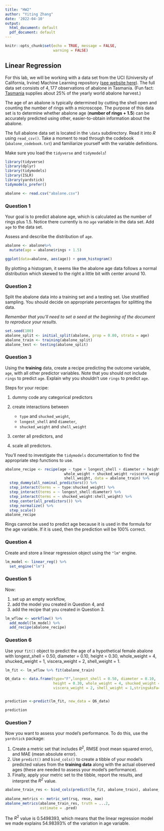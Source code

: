 ```yaml
---
title: "HW2"
author: "Yiting Zhang"
date: '2022-04-10'
output:
  html_document: default
  pdf_document: default
---
```


```r
knitr::opts_chunk$set(echo = TRUE, message = FALSE,
                      warning = FALSE)
```



## Linear Regression

For this lab, we will be working with a data set from the UCI (University of California, Irvine) Machine Learning repository ([see website here](http://archive.ics.uci.edu/ml/datasets/Abalone)). The full data set consists of $4,177$ observations of abalone in Tasmania. (Fun fact: [Tasmania](https://en.wikipedia.org/wiki/Tasmania "Tasmania") supplies about $25\%$ of the yearly world abalone harvest.)


The age of an abalone is typically determined by cutting the shell open and counting the number of rings with a microscope. The purpose of this data set is to determine whether abalone age (**number of rings + 1.5**) can be accurately predicted using other, easier-to-obtain information about the abalone.

The full abalone data set is located in the `\data` subdirectory. Read it into *R* using `read_csv()`. Take a moment to read through the codebook (`abalone_codebook.txt`) and familiarize yourself with the variable definitions.

Make sure you load the `tidyverse` and `tidymodels`!


```r
library(tidyverse)
library(dplyr)
library(tidymodels)
library(ISLR)
library(yardstick)
tidymodels_prefer()
```

```r
abalone <- read.csv("abalone.csv")
```

### Question 1

Your goal is to predict abalone age, which is calculated as the number of rings plus 1.5. Notice there currently is no `age` variable in the data set. Add `age` to the data set.

Assess and describe the distribution of `age`.

```r
abalone <- abalone%>%
  mutate(age = abalone$rings + 1.5)

ggplot(data=abalone, aes(age)) + geom_histogram()
```
By plotting a histogram, it seems like the abalone age data follows a normal distribution which skewed to the right a little bit with center around 10.


### Question 2

Split the abalone data into a training set and a testing set. Use stratified sampling. You should decide on appropriate percentages for splitting the data.

*Remember that you'll need to set a seed at the beginning of the document to reproduce your results.*

```r
set.seed(100)
abalone_split <- initial_split(abalone, prop = 0.80, strata = age)
abalone_train <- training(abalone_split)
abalone_test <- testing(abalone_split)
```

### Question 3

Using the **training** data, create a recipe predicting the outcome variable, `age`, with all other predictor variables. Note that you should not include `rings` to predict `age`. Explain why you shouldn't use `rings` to predict `age`.

Steps for your recipe:

1.  dummy code any categorical predictors

2.  create interactions between

    -   `type` and `shucked_weight`,
    -   `longest_shell` and `diameter`,
    -   `shucked_weight` and `shell_weight`

3.  center all predictors, and

4.  scale all predictors.

You'll need to investigate the `tidymodels` documentation to find the appropriate step functions to use.

```r
abalone_recipe <- recipe(age ~ type + longest_shell + diameter + height + 
                           whole_weight + shucked_weight +viscera_weight + 
                           shell_weight, data = abalone_train) %>% 
  step_dummy(all_nominal_predictors()) %>% 
  step_interact(terms = ~ type:shucked_weight) %>% 
  step_interact(terms = ~ longest_shell:diameter) %>% 
  step_interact(terms = ~ shucked_weight:shell_weight) %>% 
  step_center(all_predictors()) %>% 
  step_normalize() %>%
  step_scale()
abalone_recipe
```

Rings cannot be used to predict age because it is used in the formula for the age variable. If it is used, then the prediction will be 100% correct.


### Question 4

Create and store a linear regression object using the `"lm"` engine.

```r
lm_model <- linear_reg() %>% 
  set_engine("lm")
```

### Question 5

Now:

1.  set up an empty workflow,
2.  add the model you created in Question 4, and
3.  add the recipe that you created in Question 3.

```r
lm_wflow <- workflow() %>% 
  add_model(lm_model) %>% 
  add_recipe(abalone_recipe)
```

### Question 6

Use your `fit()` object to predict the age of a hypothetical female abalone with longest_shell = 0.50, diameter = 0.10, height = 0.30, whole_weight = 4, shucked_weight = 1, viscera_weight = 2, shell_weight = 1.


```r
lm_fit <- lm_wflow %>% fit(abalone_train)

Q6_data <- data.frame(type="F",longest_shell = 0.50, diameter = 0.10,
                      height = 0.30, whole_weight = 4, shucked_weight = 1, 
                      viscera_weight = 2, shell_weight = 1,stringsAsFactors = TRUE)


prediction <-predict(lm_fit, new_data = Q6_data)

prediction
```


### Question 7

Now you want to assess your model's performance. To do this, use the `yardstick` package:

1.  Create a metric set that includes *R^2^*, RMSE (root mean squared error), and MAE (mean absolute error).
2.  Use `predict()` and `bind_cols()` to create a tibble of your model's predicted values from the **training data** along with the actual observed ages (these are needed to assess your model's performance).
3.  Finally, apply your metric set to the tibble, report the results, and interpret the *R^2^* value.

```r

abalone_train_res <- bind_cols(predict(lm_fit, abalone_train), abalone_train$age)
  
abalone_metrics <- metric_set(rsq, rmse, mae)
abalone_metrics(abalone_train_res, truth = ...2, 
                estimate = .pred)
```

The $R^2$ value is 0.5498393, which means that the linear regression model we made explains 54.98393% of the variation in age variable.